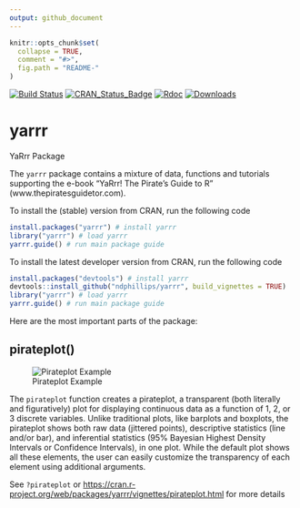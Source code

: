 ```yaml
---
output: github_document
---
```


<!-- README.md is generated from README.Rmd. Please edit that file -->

```r
knitr::opts_chunk$set(
  collapse = TRUE,
  comment = "#>",
  fig.path = "README-"
)
```

[![Build Status](https://travis-ci.org/ndphillips/yarrr.svg?branch=master)](https://travis-ci.org/ndphillips/yarrr)
[![CRAN_Status_Badge](http://www.r-pkg.org/badges/version/yarrr)](https://CRAN.R-project.org/package=yarrr)
[![Rdoc](http://www.rdocumentation.org/badges/version/yarrr)](http://www.rdocumentation.org/packages/yarrr)
[![Downloads](http://cranlogs.r-pkg.org/badges/yarrr?color=brightgreen)](http://www.r-pkg.org/pkg/yarrr)

# yarrr
YaRrr Package

The `yarrr` package contains a mixture of data, functions and tutorials supporting the e-book "YaRrr! The Pirate's Guide to R" (www.thepiratesguidetor.com). 

To install the (stable) version from CRAN, run the following code

```R
install.packages("yarrr") # install yarrr
library("yarrr") # load yarrr
yarrr.guide() # run main package guide
```

To install the latest developer version from CRAN, run the following code

```R
install.packages("devtools") # install yarrr
devtools::install_github("ndphillips/yarrr", build_vignettes = TRUE)
library("yarrr") # load yarrr
yarrr.guide() # run main package guide
```

Here are the most important parts of the package:

## pirateplot()

![Pirateplot Example](http://nathanieldphillips.com/wp-content/uploads/2016/10/ppelements.png)

The `pirateplot` function creates a pirateplot, a transparent (both literally and figuratively) plot for displaying continuous data as a function of 1, 2, or 3 discrete variables. Unlike traditional plots, like barplots and boxplots, the pirateplot shows both raw data (jittered points), descriptive statistics (line and/or bar), and inferential statistics (95% Bayesian Highest Density Intervals or Confidence Intervals), in one plot. While the default plot shows all these elements, the user can easily customize the transparency of each element using additional arguments. 


See `?pirateplot` or [https://cran.r-project.org/web/packages/yarrr/vignettes/pirateplot.html](https://cran.r-project.org/web/packages/yarrr/vignettes/pirateplot.html) for more details
